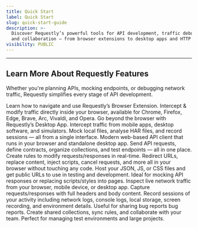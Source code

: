 ```yaml
---
title: Quick Start
label: Quick Start
slug: quick-start-guide
description: >-
  Discover Requestly’s powerful tools for API development, traffic debugging,
  and collaboration — from browser extensions to desktop apps and HTTP rules.
visibility: PUBLIC
---
```

***

## Learn More About Requestly Features

Whether you're planning APIs, mocking endpoints, or debugging network traffic, Requestly simplifies every stage of API development.

<CardGroup cols={2}>
  <Card title="Browser Extension" href="/general/getting-started/quick-start-guide/browser-extention-setup">
    Learn how to navigate and use Requestly’s Browser Extension. Intercept & modify traffic directly inside your browser, available for Chrome, Firefox, Edge, Brave, Arc, Vivaldi, and Opera.
  </Card>

  <Card title="Desktop App" href="/general/getting-started/quick-start-guide/desktop-app-setup">
    Go beyond the browser with Requestly’s Desktop App. Intercept traffic from mobile apps, desktop software, and simulators. Mock local files, analyse HAR files, and record sessions — all from a single interface.
  </Card>

  <Card title="API Client" href="/general/api-client/overview">
    Modern web-based API client that runs in your browser and standalone desktop app. Send API requests, define contracts, organize collections, and test endpoints — all in one place.
  </Card>

  <Card title="HTTP Rules" href="/general/http-rules/rule-types">
    Create rules to modify requests/responses in real-time. Redirect URLs, replace content, inject scripts, cancel requests, and more all in your browser without touching any code.
  </Card>

  <Card title="File Server" href="/general/mock-server/overview">
    Host your JSON, JS, or CSS files and get public URLs to use in testing and development. Ideal for mocking API responses or replacing scripts/styles into pages.
  </Card>

  <Card title="Network Interceptor" href="/general/http-interceptor/overview">
    Inspect live network traffic from your browser, mobile device, or desktop app. Capture requests/responses with full headers and body content.
  </Card>

  <Card title="Sessions" href="/general/sessions/overview">
    Record sessions of your activity including network logs, console logs, local storage, screen recording, and environment details. Useful for sharing bug reports bug reports.
  </Card>

  <Card title="Workspaces & Collaboration" href="/general/team/workspaces">
    Create shared collections, sync rules, and collaborate with your team. Perfect for managing test environments and large projects.
  </Card>
</CardGroup>

